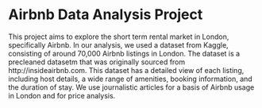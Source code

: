 # Airbnb Data Analysis Project

This project aims to explore the short term rental market in London, specifically Airbnb. 
In our analysis, we used a dataset from Kaggle, consisting of around 70,000 Airbnb listings in London. The dataset is a precleaned datasetm that was originally sourced from http://insideairbnb.com. 
This dataset has a detailed view of each listing, including host details, a wide range of amenities, booking information, and the duration of stay.
We use journalistic articles for a basis of Airbnb usage in London and for price analysis.